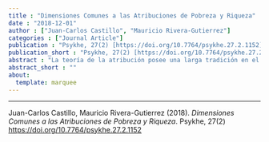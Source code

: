 ```yaml
---
title : "Dimensiones Comunes a las Atribuciones de Pobreza y Riqueza"
date : "2018-12-01"
author : ["Juan-Carlos Castillo", "Mauricio Rivera-Gutierrez"]
categories : ["Journal Article"]
publication : "Psykhe, 27(2) [https://doi.org/10.7764/psykhe.27.2.1152](https://doi.org/10.7764/psykhe.27.2.1152)"
publication_short : "Psykhe, 27(2) [https://doi.org/10.7764/psykhe.27.2.1152](https://doi.org/10.7764/psykhe.27.2.1152)"
abstract : "La teoría de la atribución posee una larga tradición en el estudio de las explicaciones que las personas otorgan al origen de la pobreza. Sin embargo, la investigación sobre las causas percibidas de la riqueza han tenido hasta ahora un lugar secundario y no relacionado con las atribuciones de pobreza. Este artículo se centra en la relación de las atribuciones de riqueza y pobreza desde una perspectiva de medición de variables latentes, considerando dos tipos básicos de atribuciones: internas (conducta individual) y externas (determinantes socioestructurales). Se analizaron las respuestas a una escala de 10 indicadores de la encuesta Justicia Social y Participación Ciudadana, aplicada a una muestra probabilística estratificada por conglomerados en Chile el año 2013 (N = 1245). Basados en evidencia previa, se estimó un modelo factorial confirmatorio de atribuciones internas y externas, tanto para pobreza como riqueza (cuatro factores), en base al cual se estima un modelo de segundo orden de dos factores, uno de atribuciones internas y otro de atribuciones externas. Los resultados entregan por primera vez evidencia de atribuciones comunes para la riqueza y la pobreza."
abstract_short : ""
about:
  template: marquee
---
```

---


::: {.callout-note title="How to cite this work"}

Juan-Carlos Castillo, Mauricio Rivera-Gutierrez (2018). *Dimensiones Comunes a las Atribuciones de Pobreza y Riqueza*. Psykhe, 27(2) [https://doi.org/10.7764/psykhe.27.2.1152](https://doi.org/10.7764/psykhe.27.2.1152)

:::

